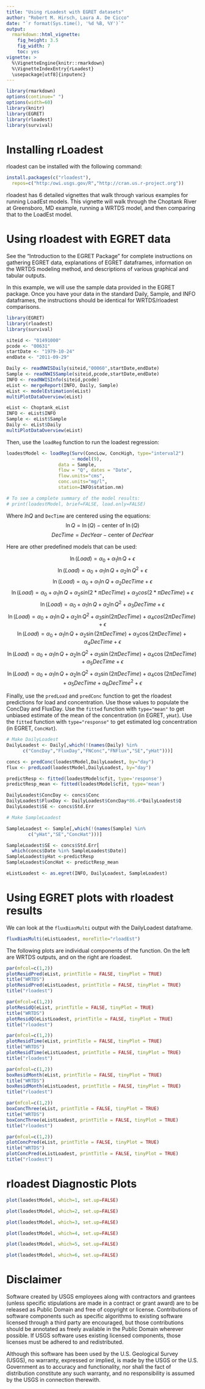 ```yaml
---
title: "Using rLoadest with EGRET datasets"
author: "Robert M. Hirsch, Laura A. De Cicco"
date: "`r format(Sys.time(), '%d %B, %Y')`"
output:
  rmarkdown::html_vignette:
    fig_height: 3.5
    fig_width: 7
    toc: yes
vignette: >
  %\VignetteEngine{knitr::rmarkdown}
  %\VignetteIndexEntry{rLoadest}
  \usepackage[utf8]{inputenc}
---
```


```r
library(rmarkdown)
options(continue=" ")
options(width=60)
library(knitr)
library(EGRET)
library(rloadest)
library(survival)

```


# Installing rLoadest

rloadest can be installed with the following command:

```r
install.packages(c("rloadest"), 
  repos=c("http:/owi.usgs.gov/R","http://cran.us.r-project.org"))
```

rloadest has 6 detailed vignettes that walk through various examples for running LoadEst models. This vignette will walk through the Choptank River at Greensboro, MD example, running a WRTDS model, and then comparing that to the LoadEst model.


# Using rloadest with EGRET data

See the "Introduction to the EGRET Package" for complete instructions on gathering EGRET data, explanations of EGRET dataframes, information on the WRTDS modeling method, and descriptions of various graphical and tabular outputs.

In this example, we will use the sample data provided in the EGRET package. Once you have your data in the standard Daily, Sample, and INFO dataframes, the instructions should be identical for WRTDS/rloadest comparisons.

```r

library(EGRET)
library(rloadest)
library(survival)

siteid <- "01491000"
pcode <- "00631"
startDate <- "1979-10-24"
endDate <- "2011-09-29"

Daily <- readNWISDaily(siteid,"00060",startDate,endDate)
Sample <- readNWISSample(siteid,pcode,startDate,endDate)
INFO <- readNWISInfo(siteid,pcode)
eList <- mergeReport(INFO, Daily, Sample)
eList <- modelEstimation(eList)
multiPlotDataOverview(eList)
```

```r
eList <- Choptank_eList
INFO <- eList$INFO
Sample <- eList$Sample
Daily <- eList$Daily
multiPlotDataOverview(eList)

```


Then, use the `loadReg` function to run the loadest regression:

```r

loadestModel <- loadReg(Surv(ConcLow, ConcHigh, type="interval2")
                        ~ model(9), 
                   data = Sample, 
                   flow = "Q", dates = "Date",
                   flow.units="cms",
                   conc.units="mg/l",
                   station=INFO$station.nm)

# To see a complete summary of the model results:
# print(loadestModel, brief=FALSE, load.only=FALSE)

```

Where $ln{Q}$ and `DecTime`  are centered using the equations:
$$ \ln{Q}=\ln(Q)-\mbox{center of } \ln(Q) $$
$$ DecTime=DecYear-\mbox{center of } DecYear $$

Here are other predefined models that can be used:

$$ \ln(Load)= \alpha_0 + \alpha_1{\ln{Q}} + \epsilon $$
$$ \ln(Load)= \alpha_0 + \alpha_1{\ln{Q}} + \alpha_2{\ln{Q^2}}+ \epsilon $$ 
$$ \ln(Load)= \alpha_0 + \alpha_1{\ln{Q}} + \alpha_2{DecTime}+ \epsilon $$ 
$$ \ln(Load)= \alpha_0 + \alpha_1{\ln{Q}} + \alpha_2{sin(2*\pi{DecTime})} + \alpha_3 cos(2*\pi{DecTime}) + \epsilon $$
$$ \ln(Load)= \alpha_0+\alpha_1{\ln{Q}} + \alpha_2{\ln{Q^2}}+\alpha_3{DecTime}+\epsilon $$
$$ \ln(Load)=\alpha_0 + \alpha_1{\ln{Q}}+\alpha_2{\ln{Q^2}}+\alpha_3 sin(2\pi{DecTime})+\alpha_4 cos(2\pi{DecTime})+\epsilon $$
$$ \ln(Load)=\alpha_0+\alpha_1{\ln{Q}}+\alpha_2 \sin(2\pi{DecTime})+\alpha_3 \cos(2\pi{DecTime})+\alpha_4{DecTime}+\epsilon $$ 
$$ \ln(Load)=\alpha_0+\alpha_1{\ln{Q}}+\alpha_2{\ln{Q^2}}+\alpha_3 \sin(2\pi{DecTime})+\alpha_4 \cos(2\pi{DecTime})+\alpha_5{DecTime}+\epsilon $$
$$ \ln(Load)=\alpha_0+\alpha_1{\ln{Q}}+\alpha_2{\ln{Q^2}}+\alpha_3 \sin(2\pi{DecTime})+\alpha_4 \cos(2\pi{DecTime})+\alpha_5{DecTime}+\alpha_6{DecTime}^2+\epsilon $$   




Finally, use the `predLoad` and `predConc` function to get the rloadest predictions for load and concentration. Use those values to populate the ConcDay and FluxDay. Use the `fitted` function with `type="mean"` to get unbiased estimate of the mean of the concentration (in EGRET, `yHat`). Use the `fitted` function with `type="response"` to get  estimated log concentration (in EGRET, `ConcHat`).


```r

# Make DailyLoadest
DailyLoadest <- Daily[,which(!(names(Daily) %in% 
      c("ConcDay","FluxDay","FNConc","FNFlux","SE","yHat")))]

concs <- predConc(loadestModel,DailyLoadest, by="day")
flux <- predLoad(loadestModel,DailyLoadest, by="day")

predictResp <- fitted(loadestModel$cfit, type='response')
predictResp_mean <- fitted(loadestModel$cfit, type='mean')

DailyLoadest$ConcDay <- concs$Conc
DailyLoadest$FluxDay <- DailyLoadest$ConcDay*86.4*DailyLoadest$Q
DailyLoadest$SE <- concs$Std.Err

# Make SampleLoadest

SampleLoadest <- Sample[,which(!(names(Sample) %in% 
        c("yHat","SE","ConcHat")))]

SampleLoadest$SE <- concs$Std.Err[
  which(concs$Date %in% SampleLoadest$Date)]
SampleLoadest$yHat <-predictResp
SampleLoadest$ConcHat <- predictResp_mean

eListLoadest <- as.egret(INFO, DailyLoadest, SampleLoadest)

```


# Using EGRET plots with rloadest results

We can look at the `fluxBiasMulti` output with the DailyLoadest dataframe.

```r
fluxBiasMulti(eListLoadest, moreTitle="rloadEst")
```



The following plots are individual components of the \texttt{fluxBiasMulti} function. On the left are WRTDS outputs, and on the right are rloadest.

```r
par(mfcol=c(1,2))
plotResidPred(eList, printTitle = FALSE, tinyPlot = TRUE)
title("WRTDS")
plotResidPred(eListLoadest, printTitle = FALSE, tinyPlot = TRUE)
title("rloadest")
```


```r
par(mfcol=c(1,2))
plotResidQ(eList, printTitle = FALSE, tinyPlot = TRUE)
title("WRTDS")
plotResidQ(eListLoadest, printTitle = FALSE, tinyPlot = TRUE)
title("rloadest")
```


```r
par(mfcol=c(1,2))
plotResidTime(eList, printTitle = FALSE, tinyPlot = TRUE)
title("WRTDS")
plotResidTime(eListLoadest, printTitle = FALSE, tinyPlot = TRUE)
title("rloadest")
```


```r
par(mfcol=c(1,2))
boxResidMonth(eList, printTitle = FALSE, tinyPlot = TRUE)
title("WRTDS")
boxResidMonth(eListLoadest, printTitle = FALSE, tinyPlot = TRUE)
title("rloadest")
```

```r
par(mfcol=c(1,2))
boxConcThree(eList, printTitle = FALSE, tinyPlot = TRUE)
title("WRTDS")
boxConcThree(eListLoadest, printTitle = FALSE, tinyPlot = TRUE)
title("rloadest")
```

```r
par(mfcol=c(1,2))
plotConcPred(eList, printTitle = FALSE, tinyPlot = TRUE)
title("WRTDS")
plotConcPred(eListLoadest, printTitle = FALSE, tinyPlot = TRUE)
title("rloadest")
```

# rloadest Diagnostic Plots
```r
plot(loadestModel, which=1, set.up=FALSE)

```

```r

plot(loadestModel, which=2, set.up=FALSE)
```

```r

plot(loadestModel, which=3, set.up=FALSE)
```

```r

plot(loadestModel, which=4, set.up=FALSE)
```

```r

plot(loadestModel, which=5, set.up=FALSE)
```

```r

plot(loadestModel, which=6, set.up=FALSE)
```


# Disclaimer
Software created by USGS employees along with contractors and grantees (unless specific stipulations are made in a contract or grant award) are to be released as Public Domain and free of copyright or license. Contributions of software components such as specific algorithms to existing software licensed through a third party are encouraged, but those contributions should be annotated as freely available in the Public Domain wherever possible. If USGS software uses existing licensed components, those licenses must be adhered to and redistributed.

Although this software has been used by the U.S. Geological Survey (USGS), no warranty, expressed or implied, is made by the USGS or the U.S. Government as to accuracy and functionality, nor shall the fact of distribution constitute any such warranty, and no responsibility is assumed by the USGS in connection therewith.
